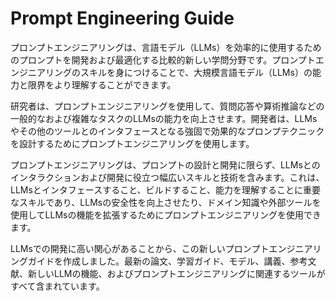 # Prompt Engineering Guide

プロンプトエンジニアリングは、言語モデル（LLMs）を効率的に使用するためのプロンプトを開発および最適化する比較的新しい学問分野です。プロンプトエンジニアリングのスキルを身につけることで、大規模言語モデル（LLMs）の能力と限界をより理解することができます。

研究者は、プロンプトエンジニアリングを使用して、質問応答や算術推論などの一般的なおよび複雑なタスクのLLMsの能力を向上させます。開発者は、LLMsやその他のツールとのインタフェースとなる強固で効果的なプロンプテクニックを設計するためにプロンプトエンジニアリングを使用します。

プロンプトエンジニアリングは、プロンプトの設計と開発に限らず、LLMsとのインタラクションおよび開発に役立つ幅広いスキルと技術を含みます。これは、LLMsとインタフェースすること、ビルドすること、能力を理解することに重要なスキルであり、LLMsの安全性を向上させたり、ドメイン知識や外部ツールを使用してLLMsの機能を拡張するためにプロンプトエンジニアリングを使用できます。

LLMsでの開発に高い関心があることから、この新しいプロンプトエンジニアリングガイドを作成しました。最新の論文、学習ガイド、モデル、講義、参考文献、新しいLLMの機能、およびプロンプトエンジニアリングに関連するツールがすべて含まれています。
